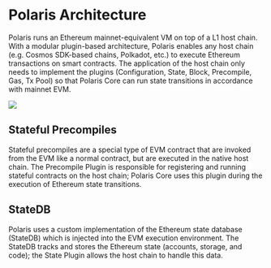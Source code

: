 # Polaris Architecture

Polaris runs an Ethereum mainnet-equivalent VM on top of a L1 host chain. With a modular plugin-based 
architecture, Polaris enables any host chain (e.g. Cosmos SDK-based chains, Polkadot, etc.) to 
execute Ethereum transactions on smart contracts. The application of the host chain only needs to 
implement the plugins (Configuration, State, Block, Precompile, Gas, Tx Pool) so that Polaris Core can run 
state transitions in accordance with mainnet EVM. 

![](/polaris_architecture.png)

## Stateful Precompiles

Stateful precompiles are a special type of EVM contract that are invoked from the EVM like a normal
contract, but are executed in the native host chain. The Precompile Plugin is responsible for registering
and running stateful contracts on the host chain; Polaris Core uses this plugin during the execution
of Ethereum state transitions.


## StateDB

Polaris uses a custom implementation of the Ethereum state database (StateDB) which is injected into the EVM
execution environment. The StateDB tracks and stores the Ethereum state (accounts,
storage, and code); the State Plugin allows the host chain to handle this data.
